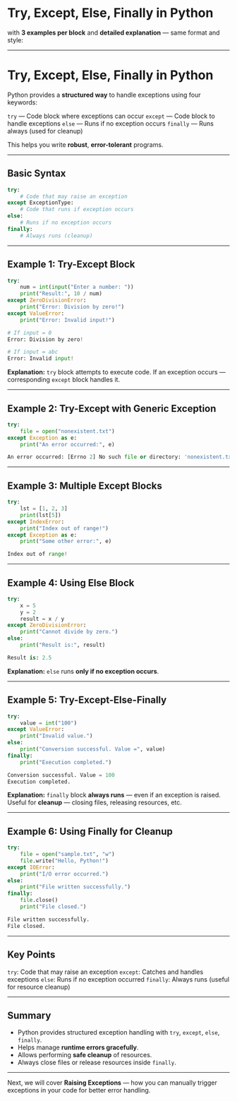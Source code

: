 # Try, Except, Else, Finally in Python

with **3 examples per block** and **detailed explanation** — same format and style:

---

# Try, Except, Else, Finally in Python

Python provides a **structured way** to handle exceptions using four keywords:

`try` — Code block where exceptions can occur
`except` — Code block to handle exceptions
`else` — Runs if no exception occurs
`finally` — Runs always (used for cleanup)

This helps you write **robust**, **error-tolerant** programs.

---

## Basic Syntax

```python filename="try_except_syntax.py" {2, 3, 4, 5, 6, 7, 8}
try:
    # Code that may raise an exception
except ExceptionType:
    # Code that runs if exception occurs
else:
    # Runs if no exception occurs
finally:
    # Always runs (cleanup)
```

---

## Example 1: Try-Except Block

```python filename="example1_try_except.py" {2, 3, 4, 5, 6, 7}
try:
    num = int(input("Enter a number: "))
    print("Result:", 10 / num)
except ZeroDivisionError:
    print("Error: Division by zero!")
except ValueError:
    print("Error: Invalid input!")
```

```python filename="output.txt"
# If input = 0
Error: Division by zero!

# If input = abc
Error: Invalid input!
```

**Explanation:**
`try` block attempts to execute code.
If an exception occurs — corresponding `except` block handles it.

---

## Example 2: Try-Except with Generic Exception

```python filename="example2_try_except_generic.py" {2, 3, 4, 5, 6}
try:
    file = open("nonexistent.txt")
except Exception as e:
    print("An error occurred:", e)
```

```python filename="output.txt"
An error occurred: [Errno 2] No such file or directory: 'nonexistent.txt'
```

---

## Example 3: Multiple Except Blocks

```python filename="example3_multiple_except.py" {2, 3, 4, 5, 6, 7, 8, 9}
try:
    lst = [1, 2, 3]
    print(lst[5])
except IndexError:
    print("Index out of range!")
except Exception as e:
    print("Some other error:", e)
```

```python filename="output.txt"
Index out of range!
```

---

## Example 4: Using Else Block

```python filename="example4_else.py" {2, 3, 4, 5, 6, 7, 8}
try:
    x = 5
    y = 2
    result = x / y
except ZeroDivisionError:
    print("Cannot divide by zero.")
else:
    print("Result is:", result)
```

```python filename="output.txt"
Result is: 2.5
```

**Explanation:**
`else` runs **only if no exception occurs**.

---

## Example 5: Try-Except-Else-Finally

```python filename="example5_full_structure.py" {2, 3, 4, 5, 6, 7, 8, 9, 10}
try:
    value = int("100")
except ValueError:
    print("Invalid value.")
else:
    print("Conversion successful. Value =", value)
finally:
    print("Execution completed.")
```

```python filename="output.txt"
Conversion successful. Value = 100
Execution completed.
```

**Explanation:**
`finally` block **always runs** — even if an exception is raised.
Useful for **cleanup** — closing files, releasing resources, etc.

---

## Example 6: Using Finally for Cleanup

```python filename="example6_cleanup.py" {2, 3, 4, 5, 6, 7, 8, 9, 10, 11}
try:
    file = open("sample.txt", "w")
    file.write("Hello, Python!")
except IOError:
    print("I/O error occurred.")
else:
    print("File written successfully.")
finally:
    file.close()
    print("File closed.")
```

```python filename="output.txt"
File written successfully.
File closed.
```

---

## Key Points

`try`: Code that may raise an exception
`except`: Catches and handles exceptions
`else`: Runs if no exception occurred
`finally`: Always runs (useful for resource cleanup)

---

## Summary

- Python provides structured exception handling with `try`, `except`, `else`, `finally`.
- Helps manage **runtime errors gracefully**.
- Allows performing **safe cleanup** of resources.
- Always close files or release resources inside `finally`.

---

Next, we will cover **Raising Exceptions** — how you can manually trigger exceptions in your code for better error handling.
